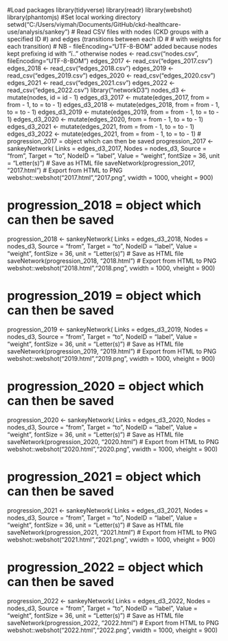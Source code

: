 #Load packages
library(tidyverse)
library(readr)
library(webshot)
library(phantomjs)
#Set local working directory
setwd("C:/Users/viymah/Documents/GitHub/ckd-healthcare-use/analysis/sankey")
# Read CSV files with nodes (CKD groups with a specified ID #) and edges (transitions between each ID # 
# with weights for each transition)
# NB - fileEncoding="UTF-8-BOM" added because nodes kept prefixing id with "ï.." otherwise
nodes <- read.csv("nodes.csv", fileEncoding="UTF-8-BOM")
edges_2017 <- read_csv("edges_2017.csv")
edges_2018 <- read_csv("edges_2018.csv")
edges_2019 <- read_csv("edges_2019.csv")
edges_2020 <- read_csv("edges_2020.csv")
edges_2021 <- read_csv("edges_2021.csv")
edges_2022 <- read_csv("edges_2022.csv")
library("networkD3")
nodes_d3 <- mutate(nodes, id = id - 1)
edges_d3_2017 <- mutate(edges_2017, from = from - 1, to = to - 1)
edges_d3_2018 <- mutate(edges_2018, from = from - 1, to = to - 1)
edges_d3_2019 <- mutate(edges_2019, from = from - 1, to = to - 1)
edges_d3_2020 <- mutate(edges_2020, from = from - 1, to = to - 1)
edges_d3_2021 <- mutate(edges_2021, from = from - 1, to = to - 1)
edges_d3_2022 <- mutate(edges_2021, from = from - 1, to = to - 1)
# progression_2017 = object which can then be saved
progression_2017 <- sankeyNetwork(
  Links = edges_d3_2017, Nodes = nodes_d3, 
  Source = "from", Target = "to", 
  NodeID = "label", Value = "weight", 
  fontSize = 36, unit = "Letter(s)")
# Save as HTML file
saveNetwork(progression_2017, "2017.html")
# Export from HTML to PNG
webshot::webshot("2017.html","2017.png", vwidth = 1000, vheight = 900)

# progression_2018 = object which can then be saved
progression_2018 <- sankeyNetwork(
  Links = edges_d3_2018, Nodes = nodes_d3, 
  Source = "from", Target = "to", 
  NodeID = "label", Value = "weight", 
  fontSize = 36, unit = "Letter(s)")
# Save as HTML file
saveNetwork(progression_2018, "2018.html")
# Export from HTML to PNG
webshot::webshot("2018.html","2018.png", vwidth = 1000, vheight = 900)

# progression_2019 = object which can then be saved
progression_2019 <- sankeyNetwork(
  Links = edges_d3_2019, Nodes = nodes_d3, 
  Source = "from", Target = "to", 
  NodeID = "label", Value = "weight", 
  fontSize = 36, unit = "Letter(s)")
# Save as HTML file
saveNetwork(progression_2019, "2019.html")
# Export from HTML to PNG
webshot::webshot("2019.html","2019.png", vwidth = 1000, vheight = 900)

# progression_2020 = object which can then be saved
progression_2020 <- sankeyNetwork(
  Links = edges_d3_2020, Nodes = nodes_d3, 
  Source = "from", Target = "to", 
  NodeID = "label", Value = "weight", 
  fontSize = 36, unit = "Letter(s)")
# Save as HTML file
saveNetwork(progression_2020, "2020.html")
# Export from HTML to PNG
webshot::webshot("2020.html","2020.png", vwidth = 1000, vheight = 900)

# progression_2021 = object which can then be saved
progression_2021 <- sankeyNetwork(
  Links = edges_d3_2021, Nodes = nodes_d3, 
  Source = "from", Target = "to", 
  NodeID = "label", Value = "weight", 
  fontSize = 36, unit = "Letter(s)")
# Save as HTML file
saveNetwork(progression_2021, "2021.html")
# Export from HTML to PNG
webshot::webshot("2021.html","2021.png", vwidth = 1000, vheight = 900)

# progression_2022 = object which can then be saved
progression_2022 <- sankeyNetwork(
  Links = edges_d3_2022, Nodes = nodes_d3, 
  Source = "from", Target = "to", 
  NodeID = "label", Value = "weight", 
  fontSize = 36, unit = "Letter(s)")
# Save as HTML file
saveNetwork(progression_2022, "2022.html")
# Export from HTML to PNG
webshot::webshot("2022.html","2022.png", vwidth = 1000, vheight = 900)